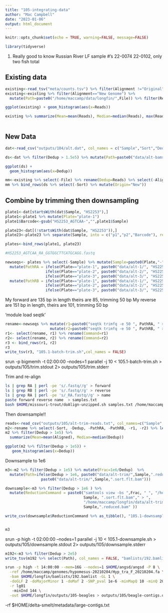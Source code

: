 ```yaml
---
title: "105-integrating-data"
author: "Mac Campbell"
date: "2023-01-06"
output: html_document
---
```


```r
knitr::opts_chunk$set(echo = TRUE, warning=FALSE, message=FALSE)
```

```r
library(tidyverse)
```

1. Really good to know Russian River LF sample #'s 22-0074 22-0102, only two fish total     

## Existing data

```r
existing<-read_tsv("meta/counts.tsv") %>% filter(Alignment !="Original")
existing<-existing %>% filter(Alignment=="New Genome") %>%
  mutate(Path=paste0("/home/maccamp/data/longfin/",File)) %>% filter(Reads > 1.5e5)

ggplot(existing) + geom_histogram(aes(x=Reads))
```

```r
existing %>% summarize(Mean=mean(Reads), Median=median(Reads), max(Reads))
  
```

## New Data

```r
dat<-read_csv("outputs/104/alt.dat", col_names = c("Sample","Sort","Dedup"))

ds<-dat %>% filter(Dedup > 1.5e5) %>% mutate(Path=paste0("data/alt-bams/",Sample,".sort.flt.bam"))

ggplot(ds) +
  geom_histogram(aes(x=Dedup))
```

```r
mm<-existing %>% select(-File) %>% rename(Dedup=Reads) %>% select(-Alignment) %>% mutate(Origin="Old")
mm %>% bind_rows(ds %>% select(-Sort) %>% mutate(Origin="New"))
```

## Combine by trimming then downsampling

```r
plate1<-dat[startsWith(dat$Sample, "HS2253"),] 
plate1<-plate1 %>% mutate(Plate="plate-1")
plate1$Barcode<-gsub("HS2253_AGTCAA-","",plate1$Sample)

plate23<-dat[(!startsWith(dat$Sample, "HS2253")),] 
plate23<-plate23 %>% separate(Sample, into = c("p1","p2","Barcode"), remove=FALSE) %>% mutate(Plate=paste0(p1,"-",p2)) %>% select(-p1,-p2)

plates<-bind_rows(plate1, plate23)

#HS2253_AGTCAA_RA_GGTGGCTTCATGCAGG.fastq

newseqs<- plates %>% select(-Sample) %>% mutate(Sample=paste0(Plate,"-",Barcode)) %>%
  mutate(PathRA = ifelse(Plate=="plate-1", paste0("data/alt-1/", "HS2253_AGTCAA_RA_GG", Barcode,"TGCAGG.fastq"),
                  ifelse(Plate=="plate-2", paste0("data/alt-2/", "HS2253_AGTCAA_RA_GG", Barcode,"TGCAGG.fastq"),
                  ifelse(Plate=="plate-3", paste0("data/alt-3/", "HS2253_AGTCAA_RA_GG", Barcode,"TGCAGG.fastq"),"NULL")))) %>%
  mutate(PathRB = ifelse(Plate=="plate-1", paste0("data/alt-1/", "HS2253_AGTCAA_RB_GG", Barcode,"TGCAGG.fastq"),
                  ifelse(Plate=="plate-2", paste0("data/alt-2/", "HS2253_AGTCAA_RB_GG", Barcode,"TGCAGG.fastq"),
                  ifelse(Plate=="plate-3", paste0("data/alt-3/", "HS2253_AGTCAA_RB_GG", Barcode,"TGCAGG.fastq"),"NULL")))) 
```


My forward are 135 bp in length theirs are 85, trimming 50 bp
My reverse are 151 bp in length, theirs are 101, trimming 50 bp

'module load seqtk'    

```r
rename<-newseqs %>% mutate(r1=paste0("seqtk trimfq -e 50 ", PathRA, " > data/alt-trim/", Sample,"_RA.fastq")) %>% 
                    mutate(r2=paste0("seqtk trimfq -e 50 ", PathRB, " > data/alt-trim/", Sample,"_RB.fastq"))
r1<- select(rename, r1) %>% rename(Command=r1)
r2<- select(rename, r2) %>% rename(Command=r2)
r3 <- bind_rows(r1, r2)
r3
write_tsv(r3, "105.1-batch-trim.sh",col_names = FALSE)
```

srun -p bigmemh -t 02:00:00 --nodes=1 parallel -j 10 < 105.1-batch-trim.sh > outputs/105/trim.stdout 2> outputs/105/trim.stderr 

Trim and re-align
```sh
ls | grep RA | perl -pe 's/.fastq//g' > forward
ls | grep RB | perl -pe 's/.fastq//g' > reverse
ls | grep RA | perl -pe 's/_RA.fastq//g' > name
paste forward reverse name  > samples.txt
bash $HOME/missouri-trout/doAlign-unzipped.sh samples.txt /home/maccamp/genomes/hypomesus-20210204/Hyp_tra_F_20210204.fa 
```

Then downsample!!     


```r
reads<-read_csv("outputs/105/alt-trim-reads.txt", col_names=c("Sample","Aligned","Dedup"))
m2<-rename %>% select(-Sort, -Dedup, -PathRA, -PathRB, -r1, -r2) %>% left_join(reads)
m2 %>% filter(Dedup > 1e5) %>% 
  summarize(Mean=mean(Aligned), Median=median(Dedup))
```

```r
ggplot(m2 %>% filter(Dedup > 1e5)) +
   geom_histogram(aes(x=Dedup))
```

Downsample to 1e6

```r
m3<-m2 %>% filter(Dedup > 1e5) %>% mutate(Frac=1e6/Dedup)  %>% 
  mutate(Path=ifelse(Dedup > 1e6, paste0("data/alt-trim/",Sample,".reduced.bam" ),
                paste0("data/alt-trim/",Sample,".sort.flt.bam")))

downsample<-m3 %>% filter(Dedup > 1e6 ) %>%
  mutate(ReductionCommand = paste0("samtools view -bs ",Frac, " ", "/home/maccamp/longfin/data/alt-trim/",
                                   Sample, ".sort.flt.bam"," > ",
                                   "/home/maccamp/longfin/data/alt-trim/",
                                   Sample,".reduced.bam" )) 

write_csv(downsample$ReductionCommand %>% as_tibble(), "105.1-downsample.sh", col_names = FALSE)


m3
```

srun -p high -t 02:00:00 --nodes=1 parallel -j 10 < 105.1-downsample.sh > outputs/105/downsample.stdout 2> outputs/105/downsample.stderr 

```r
m192<-m3 %>% filter(Dedup > 2e5)
write_tsv(m192 %>% select(Path), col_names = FALSE, "bamlists/192.bamlist")
```

     
     
```sh
srun -p high -t 14:00:00 --mem=16G --nodes=1 $HOME/angsd/angsd -P 8 \
  -ref /home/maccamp/genomes/hypomesus-20210204/Hyp_tra_F_20210204.fa \
  -bam $HOME/longfin/bamlists/192.bamlist -GL 1 \
  -doGLF 2 -doMajorMinor 1 -doMaf 2 -SNP_pval 1e-6 -minMapQ 10 -minQ 20 -minMaf 0.05 \
  -r lg01
   -minInd 144 \
  -out $HOME/longfin/outputs/105-beagles > outputs/105/beagle-contigs.out 2> outputs/105/beagle-contigs.err &
```

-rf $HOME/delta-smelt/metadata/large-contigs.txt     
